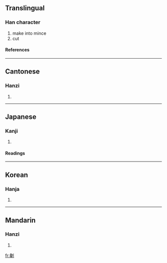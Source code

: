 ==Translingual==
===Han character===
{{Han char|rn=18|rad=刀|as=17|sn=19|four=2220<sub>0</sub>|canj=弓戈中弓 (NILN)}}
# make into mince
# cut
====References====
{{Han ref|kx=0145.380|dkj=02273|dj=0327.190|hdz=10362.180|uh=5296|ud=21142|bh=F1ED|bd=61933}}
----
==Cantonese==
===Hanzi===
{{yue-hanzi|jyut=|y=chaam5}}
# {{defn|Cantonese}}
----
==Japanese==
===Kanji===
{{ja-kanji|grade=|rs=刀17}}
# {{defn|Japanese}} 
====Readings====
{{ja-readings|on=[[さん]] (san), [[ざん]] (zan)|kun=[[たつ]] (tatsu), [[けずる]] (kezuru)}}
----
==Korean==
===Hanja===
{{ko-hanja|hangeul=참|rv=cham|mr=ch'am}}
# {{defn|Korean}}
----
==Mandarin==
===Hanzi===
{{cmn-hanzi|pin=[[chán]] ([[chan2]])|wg=ch'an<sup>2</sup>}}
# {{defn|Mandarin}}

[[fr:劖]]
